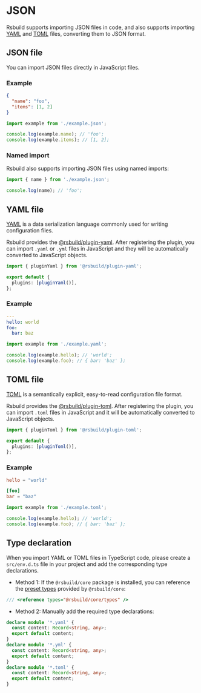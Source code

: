 # JSON

Rsbuild supports importing JSON files in code, and also supports importing [YAML](https://yaml.org/) and [TOML](https://toml.io/en/) files, converting them to JSON format.

## JSON file

You can import JSON files directly in JavaScript files.

### Example

```json title="example.json"
{
  "name": "foo",
  "items": [1, 2]
}
```

```js title="index.js"
import example from './example.json';

console.log(example.name); // 'foo';
console.log(example.items); // [1, 2];
```

### Named import

Rsbuild also supports importing JSON files using named imports:

```js
import { name } from './example.json';

console.log(name); // 'foo';
```

## YAML file

[YAML](https://yaml.org/) is a data serialization language commonly used for writing configuration files.

Rsbuild provides the [@rsbuild/plugin-yaml](https://github.com/rspack-contrib/rsbuild-plugin-yaml). After registering the plugin, you can import `.yaml` or `.yml` files in JavaScript and they will be automatically converted to JavaScript objects.

```ts title="rsbuild.config.ts"
import { pluginYaml } from '@rsbuild/plugin-yaml';

export default {
  plugins: [pluginYaml()],
};
```

### Example

```yaml title="example.yaml"
---
hello: world
foo:
  bar: baz
```

```js
import example from './example.yaml';

console.log(example.hello); // 'world';
console.log(example.foo); // { bar: 'baz' };
```

## TOML file

[TOML](https://toml.io/) is a semantically explicit, easy-to-read configuration file format.

Rsbuild provides the [@rsbuild/plugin-toml](https://github.com/rspack-contrib/rsbuild-plugin-toml). After registering the plugin, you can import `.toml` files in JavaScript and it will be automatically converted to JavaScript objects.

```ts title="rsbuild.config.ts"
import { pluginToml } from '@rsbuild/plugin-toml';

export default {
  plugins: [pluginToml()],
};
```

### Example

```toml title="example.toml"
hello = "world"

[foo]
bar = "baz"
```

```js
import example from './example.toml';

console.log(example.hello); // 'world';
console.log(example.foo); // { bar: 'baz' };
```

## Type declaration

When you import YAML or TOML files in TypeScript code, please create a `src/env.d.ts` file in your project and add the corresponding type declarations.

- Method 1: If the `@rsbuild/core` package is installed, you can reference the [preset types](/guide/basic/typescript#preset-types) provided by `@rsbuild/core`:

```ts title="src/env.d.ts"
/// <reference types="@rsbuild/core/types" />
```

- Method 2: Manually add the required type declarations:

```ts title="src/env.d.ts"
declare module '*.yaml' {
  const content: Record<string, any>;
  export default content;
}
declare module '*.yml' {
  const content: Record<string, any>;
  export default content;
}
declare module '*.toml' {
  const content: Record<string, any>;
  export default content;
}
```
